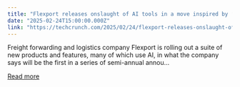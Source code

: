 ```yaml
---
title: "Flexport releases onslaught of AI tools in a move inspired by ‘founder mode’"
date: "2025-02-24T15:00:00.000Z"
link: "https://techcrunch.com/2025/02/24/flexport-releases-onslaught-of-ai-tools-in-a-move-inspired-by-founder-mode/"
---
```


Freight forwarding and logistics company Flexport is rolling out a suite of new products and features, many of which use AI, in what the company says will be the first in a series of semi-annual annou...

[Read more](https://techcrunch.com/2025/02/24/flexport-releases-onslaught-of-ai-tools-in-a-move-inspired-by-founder-mode/)
